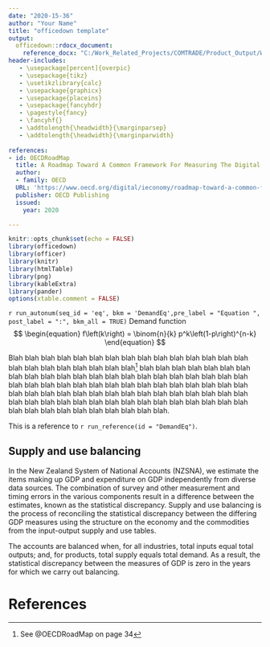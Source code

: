 ```yaml
---
date: "2020-15-36"
author: "Your Name"
title: "officedown template"
output: 
  officedown::rdocx_document:
    reference_docx: "C:/Work_Related_Projects/COMTRADE/Product_Output/Word_Template.docx"
header-includes:
   - \usepackage[percent]{overpic}   
   - \usepackage{tikz}
   - \usetikzlibrary{calc}
   - \usepackage{graphicx}
   - \usepackage{placeins}
   - \usepackage{fancyhdr}
   - \pagestyle{fancy}
   - \fancyhf{}
   - \addtolength{\headwidth}{\marginparsep}
   - \addtolength{\headwidth}{\marginparwidth}   
 
references:
- id: OECDRoadMap
  title: A Roadmap Toward A Common Framework For Measuring The Digital Economy
  author:
  - family: OECD
  URL: 'https://www.oecd.org/digital/ieconomy/roadmap-toward-a-common-framework-for-measuring-the-digital-economy.pdf'
  publisher: OECD Publishing
  issued:
    year: 2020

---
```


```r
knitr::opts_chunk$set(echo = FALSE)
library(officedown)
library(officer)
library(knitr)
library(htmlTable)
library(png)
library(kableExtra)
library(pander)
options(xtable.comment = FALSE)

```
\newpage

<caption>
   `r run_autonum(seq_id = 'eq', bkm = 'DemandEq',pre_label = "Equation ", post_label = ":", bkm_all = TRUE)` 
   Demand function
   $$
   \begin{equation} 
     f\left(k\right) = \binom{n}{k} p^k\left(1-p\right)^{n-k}
   \end{equation} 
   $$ 
</caption>


Blah blah blah blah blah blah blah blah blah blah blah blah blah blah blah blah
blah blah blah blah blah blah blah[^OECD_Def] blah blah blah blah blah blah blah blah blah
blah blah blah blah blah blah blah blah blah blah blah blah blah blah blah blah
blah blah blah blah blah blah blah blah blah blah blah blah blah blah blah blah
blah blah blah blah blah blah blah blah blah blah blah blah blah blah blah blah
blah blah blah blah blah blah blah blah blah blah blah blah blah blah blah blah
blah blah blah blah.

This is a reference to `r run_reference(id = "DemandEq")`.

[^OECD_Def]:See @OECDRoadMap on page 34

\newpage


## Supply and use balancing
In the New Zealand System of National Accounts (NZSNA), we estimate the items making up GDP and expenditure on GDP independently from diverse data sources. The combination of survey and other measurement and timing errors in the various components result in a difference between the estimates, known as the statistical discrepancy. Supply and use balancing is the process of reconciling the statistical discrepancy between the differing GDP measures using the structure on the economy and the commodities from the input-output supply and use tables. 

The accounts are balanced when, for all industries, total inputs equal total outputs; and, for products, total supply equals total demand. As a result, the statistical discrepancy between the measures of GDP is zero in the years for which we carry out balancing.


\newpage

# References
